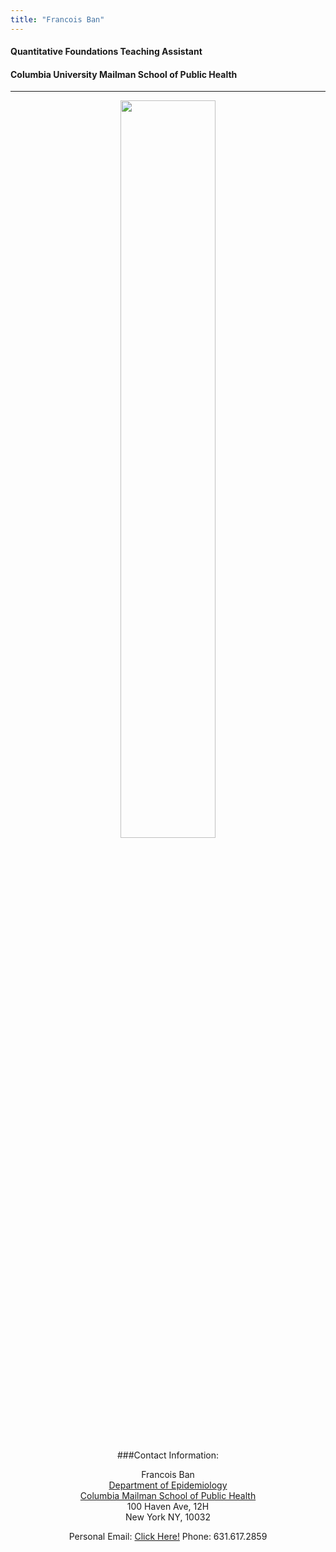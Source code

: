 ```yaml
---
title: "Francois Ban"
---
```


#### Quantitative Foundations Teaching Assistant
#### Columbia University Mailman School of Public Health

---
<center>
<img src="image/linkedin_pic.png" style="width:55%">


###Contact Information:

Francois Ban  
[Department of Epidemiology](https://www.mailman.columbia.edu/become-student/departments/epidemiology)  
[Columbia Mailman School of Public Health](https://www.mailman.columbia.edu/)  
100 Haven Ave, 12H  
New York NY, 10032

Personal Email: [Click Here!](mailto:francois.ban1214@gmail.com)
Phone: 631.617.2859